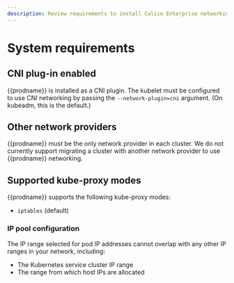 ```yaml
---
description: Review requirements to install Calico Enterprise networking and network policy.
---
```


# System requirements

<ReqsSys orch='Kubernetes' />

## CNI plug-in enabled

{{prodname}} is installed as a CNI plugin. The kubelet must be configured
to use CNI networking by passing the `--network-plugin=cni` argument. (On
kubeadm, this is the default.)

## Other network providers

{{prodname}} must be the only network provider in each cluster. We do
not currently support migrating a cluster with another network provider to
use {{prodname}} networking.

## Supported kube-proxy modes

{{prodname}} supports the following kube-proxy modes:

- `iptables` (default)

### IP pool configuration

The IP range selected for pod IP addresses cannot overlap with any other
IP ranges in your network, including:

- The Kubernetes service cluster IP range
- The range from which host IPs are allocated

<ReqsKernel />
